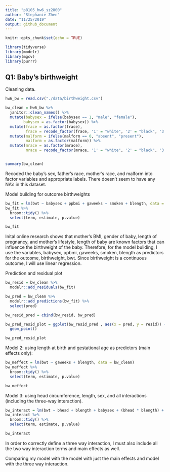 ```yaml
---
title: "p8105_hw6_sz2800"
author: "Stephanie Zhen"
date: "11/25/2019"
output: github_document
---
```


```r
knitr::opts_chunk$set(echo = TRUE)
```


```r
library(tidyverse)
library(modelr)
library(mgcv)
library(purrr)
```

## Q1: Baby's birthweight

Cleaning data.
```r
hw6_bw = read.csv("./data/birthweight.csv")

bw_clean = hw6_bw %>% 
  janitor::clean_names() %>% 
  mutate(babysex = ifelse(babysex == 1, "male", "female"),
        babysex = as.factor(babysex)) %>% 
  mutate(frace = as.factor(frace),
         frace = recode_factor(frace, '1' = "white", '2' = "black", '3' = "asian", '4' = "puerto rican", '8' = "other", '9' = "unknown")) %>% 
  mutate(malform = ifelse(malform == 0, "absent", "present"),
         malform = as.factor(malform)) %>% 
  mutate(mrace = as.factor(mrace),
         mrace = recode_factor(mrace, '1' = "white", '2' = "black", '3' = "asian", '4' = "puerto rican", '8' = "other"))


summary(bw_clean)
```

Recoded the baby's sex, father's race, mother's race, and malform into factor variables and appropriate labels. There doesn't seem to have any NA's in this dataset. 

Model building for outcome birthweights
```r
bw_fit = lm(bwt ~ babysex + ppbmi + gaweeks + smoken + blength, data = bw_clean) 
bw_fit %>% 
  broom::tidy() %>% 
  select(term, estimate, p.value)

bw_fit
```

Inital online research shows that mother's BMI, gender of baby, length of pregnancy, and mother's lifestyle, length of baby are known factors that can influence the birthweight of the baby. Therefore, for the model buliding, I use the variables, babysex, ppbmi, gaweeks, smoken, blength as predictors for the outcome, birthweight, bwt. Since birthweight is a continuous outcome, I will use linear regression. 


Prediction and residual plot
```r
bw_resid = bw_clean %>% 
  modelr::add_residuals(bw_fit)

bw_pred = bw_clean %>% 
  modelr::add_predictions(bw_fit) %>% 
  select(pred)

bw_resid_pred = cbind(bw_resid, bw_pred)

bw_pred_resid_plot = ggplot(bw_resid_pred , aes(x = pred, y = resid)) +
  geom_point()

bw_pred_resid_plot
```


Model 2: using length at birth and gestational age as predictors (main effects only):
```r
bw_meffect = lm(bwt ~ gaweeks + blength, data = bw_clean) 
bw_meffect %>% 
  broom::tidy() %>% 
  select(term, estimate, p.value)

bw_meffect
```


Model 3: using head circumference, length, sex, and all interactions (including the three-way interaction).
```r
bw_interact = lm(bwt ~ bhead + blength + babysex + (bhead * blength) + (bhead * babysex) + (blength * babysex) + (bhead * blength * babysex), data = bw_clean) 
bw_interact %>% 
  broom::tidy() %>% 
  select(term, estimate, p.value)

bw_interact
```

In order to correctly define a three way interaction, I must also include all the two way interaction terms and main effects as well. 


Comparing my model with the model with just the main effects and model with the three way interaction. 
```r

```

